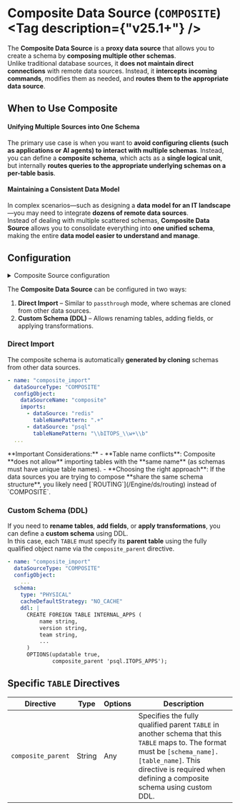 
# Composite Data Source (`COMPOSITE`) <Tag description={"v25.1+"} />

The **Composite Data Source** is a **proxy data source** that allows you to create a schema by **composing multiple other schemas**.  
Unlike traditional database sources, it **does not maintain direct connections** with remote data sources. Instead, it **intercepts incoming commands**, modifies them as needed, and **routes them to the appropriate data source**.

## When to Use Composite

#### **Unifying Multiple Sources into One Schema**
The primary use case is when you want to **avoid configuring clients (such as applications or AI agents) to interact with multiple schemas**. Instead, you can define a **composite schema**, which acts as a **single logical unit**, but internally **routes queries to the appropriate underlying schemas on a per-table basis**.

#### **Maintaining a Consistent Data Model**
In complex scenarios—such as designing a **data model for an IT landscape**—you may need to integrate **dozens of remote data sources**.  
Instead of dealing with multiple scattered schemas, **Composite Data Source** allows you to consolidate everything into **one unified schema**, making the entire **data model easier to understand and manage**.

## Configuration

<details>
<summary>Composite Source configuration</summary>
```yaml
type: "object"
id: "schema:kubling:dbvirt:model:vdb:sources:CompositeSourceConfig"
properties:
  dataSourceName:
    type: "string"
    description: "Internal Engine data source name."
  connectionPool:
    type: "object"
    id: "schema:kubling:dbvirt:model:vdb:sources:ConnectionPool"
    properties:
      partitions:
        type: "integer"
        description: "Internal connections pool partitions. Default: 2"
      minConnections:
        type: "integer"
        description: "Minimum available connections in the pool per partition. The\
          \ overall total Minimum connections must be calculated per partition, that\
          \ is: partitions * minConnections. Default: 3"
      maxConnections:
        type: "integer"
        description: "Maximum connections to be added to the pool per partition. Once\
          \ reached, subsequent connection requests will be enqueued. The overall\
          \ total Maximum connections must be calculated per partition, that is: partitions\
          \ * maxConnections. Default: 10"
      maxWaitMilliseconds:
        type: "integer"
        description: "Maximum wait time in milliseconds the thread will wait in the\
          \ queue for a connection from the pool. Once reached, an error is thrown\
          \ if no available connection.Default: 10000ms (10s)"
  imports:
    type: "array"
    items:
      type: "object"
      id: "schema:kubling:dbvirt:translation:model:routing:ImportElement"
      properties:
        dataSource:
          type: "string"
        tableNamePattern:
          type: "string"
  enableSoftTransactions:
    type: "boolean"
```
</details>

The **Composite Data Source** can be configured in two ways:
1. **Direct Import** – Similar to `passthrough` mode, where schemas are cloned from other data sources.
2. **Custom Schema (DDL)** – Allows renaming tables, adding fields, or applying transformations.

### **Direct Import**
The composite schema is automatically **generated by cloning** schemas from other data sources.

```yaml
- name: "composite_import"
  dataSourceType: "COMPOSITE"
  configObject:
    dataSourceName: "composite"
    imports:
      - dataSource: "redis"
        tableNamePattern: ".+"
      - dataSource: "psql"
        tableNamePattern: "\\bITOPS_\\w+\\b"
  ...      
```

<Callout type="warning">
  **Important Considerations:**
  - **Table name conflicts**: Composite **does not allow** importing tables with the **same name** (as schemas must have unique table names).
  - **Choosing the right approach**: If the data sources you are trying to compose **share the same schema structure**, you likely need [`ROUTING`](/Engine/ds/routing) instead of `COMPOSITE`.
</Callout>

### **Custom Schema (DDL)**

If you need to **rename tables**, **add fields**, or **apply transformations**, you can define a **custom schema** using DDL.  
In this case, each `TABLE` must specify its **parent table** using the fully qualified object name via the `composite_parent` directive.

```yaml
- name: "composite_import"
  dataSourceType: "COMPOSITE"
  configObject:    
    ...
  schema:
    type: "PHYSICAL"
    cacheDefaultStrategy: "NO_CACHE"
    ddl: |
      CREATE FOREIGN TABLE INTERNAL_APPS (
          name string,
          version string,
          team string,
          ...
      )
      OPTIONS(updatable true,
              composite_parent 'psql.ITOPS_APPS');
```

## Specific `TABLE` Directives

| Directive           | Type   | Options | Description                                                                 |
|---------------------|--------|---------|-----------------------------------------------------------------------------|
| `composite_parent` | String | Any     | Specifies the fully qualified parent `TABLE` in another schema that this `TABLE` maps to. The format must be `[schema_name].[table_name]`. This directive is required when defining a composite schema using custom DDL. |
